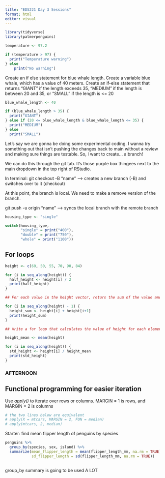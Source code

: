```yaml
---
title: "EDS221 Day 3 Sessions"
format: html
editor: visual
---
```


```r
library(tidyverse)
library(palmerpenguins)
```

```r
temperature <- 97.2

if (temperature > 97) {
  print("Temperature warning")
} else 
    print("No warning")

```

Create an if else statement for blue whale length. Create a variable blue whale, which has a value of 40 meters. Create an if-else statement that returns "GIANT" if the length exceeds 35, "MEDIUM" if the length is between 20 and 35, or "SMALL" if the length is \<= 20

```r
blue_whale_length <- 40

if (blue_whale_length > 35) {
  print("GIANT")
} else if (20 <= blue_whale_length & blue_whale_length <= 35) {
  print("MEDIUM")
} else
  print("SMALL")
```

Let's say we are gonna be doing some experimental coding. I wanna try something out that isn't pushing the changes back to main without a review and making sure things are testable. So, I want to create... a branch!

We can do this through the git tab. It's those purple box thingees next to the main dropdown in the top right of RStudio.

In terminal: git checkout -B "name" --\> creates a new branch (-B) and switches over to it (checkout)

At this point, the branch is local. We need to make a remove version of the branch.

git push -u origin "name" --\> syncs the local branch with the remote branch

```r
housing_type <- "single"

switch(housing_type, 
       "single" = print("400"),
       "double" = print("750"),
       "whole" = print("1100"))
```

## For loops

```r
height <- c(60, 50, 55, 70, 90, 84)

for (i in seq_along(height)) {
  half_height <- height[i] / 2
  print(half_height)
}

## For each value in the height vector, return the sum of the value and the one right after 

for (i in seq_along(height) - 1) {
  height_sum <- height[i] + height[i+1]
  print(height_sum)
}

## Write a for loop that calculates the value of height for each element divided by the mean of the entire height vector

height_mean <- mean(height)

for (i in seq_along(height)) {
  std_height <- height[i] / height_mean
  print(std_height)
}
```

### AFTERNOON

## Functional programming for easier iteration

Use *apply()* to iterate over rows or columns. MARGIN = 1 is rows, and MARGIN = 2 is columns

```r
# the two lines below are equivalent
# apply(X = mtcars, MARGIN = 2, FUN = median)
# apply(mtcars, 2, median)
```

Starter: find mean flipper length of penguins by species

```r
penguins %>% 
  group_by(species, sex, island) %>% 
  summarize(mean_flipper_length = mean(flipper_length_mm, na.rm = TRUE), 
            sd_flipper_length = sd(flipper_length_mm, na.rm = TRUE))
  
```

group_by summary is going to be used A LOT
